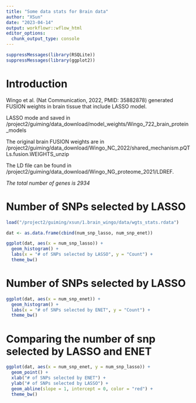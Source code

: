 ```yaml
---
title: "Some data stats for Brain data"
author: "XSun"
date: "2023-04-14"
output: workflowr::wflow_html
editor_options:
  chunk_output_type: console
---
```


```r
suppressMessages(library(RSQLite))
suppressMessages(library(ggplot2))
```

# Introduction

Wingo et al. (Nat Communication, 2022, PMID: 35882878) generated FUSION weights in brain tissue that include LASSO model. 

LASSO mode and saved in /project2/guiming/data_download/model_weights/Wingo_722_brain_protein_models

The original brain FUSION weights are in /project2/guiming/data_download/Wingo_NC_2022/shared_mechanism.pQTLs.fusion.WEIGHTS_unzip

The LD file can be found in
/project2/guiming/data_download/Wingo_NG_proteome_2021/LDREF.

*The total number of genes is 2934*

# Number of SNPs selected by LASSO

```r

load("/project2/guiming/xsun/1.brain_wingo/data/wgts_stats.rdata")

dat <- as.data.frame(cbind(num_snp_lasso, num_snp_enet))

ggplot(dat, aes(x = num_snp_lasso)) + 
  geom_histogram() +
  labs(x = "# of SNPs selected by LASSO", y = "Count") +
  theme_bw() 

```


# Number of SNPs selected by LASSO

```r

ggplot(dat, aes(x = num_snp_enet)) + 
  geom_histogram() +
  labs(x = "# of SNPs selected by ENET", y = "Count") +
  theme_bw() 

```


# Comparing the number of snp selected by LASSO and ENET

```r

ggplot(dat, aes(x = num_snp_enet, y = num_snp_lasso)) +
  geom_point() +
  xlab("# of SNPs selected by ENET") +
  ylab("# of SNPs selected by LASSO") +
  geom_abline(slope = 1, intercept = 0, color = "red") +
  theme_bw()

```


